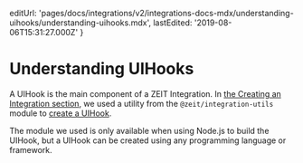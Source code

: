 
  editUrl:
    'pages/docs/integrations/v2/integrations-docs-mdx/understanding-uihooks/understanding-uihooks.mdx',
  lastEdited: '2019-08-06T15:31:27.000Z'
}

# Understanding UIHooks

A UIHook is the main component of a ZEIT Integration. In [the Creating an Integration section](#creating-an-integration), we used a utility from the `@zeit/integration-utils` module to [create a UIHook](#creating-an-integration/step-2-creating-a-uihook).

The module we used is only available when using Node.js to build the UIHook, but a UIHook can be created using any programming language or framework.

<Terminology />
<UIHooksHttpBased />
<HttpPayload />
